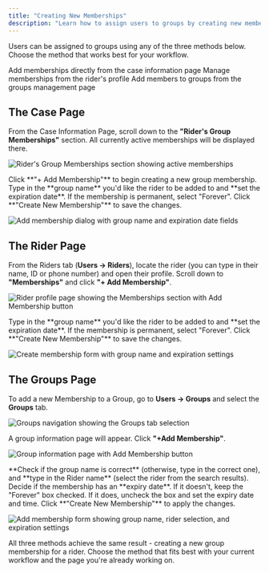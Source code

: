 ```yaml
---
title: "Creating New Memberships"
description: "Learn how to assign users to groups by creating new memberships through the Case Page, Rider Page, or Groups Page in Spare Eligibility."
---
```


Users can be assigned to groups using any of the three methods below. Choose the method that works best for your workflow.

<CardGroup cols={3}>
  <Card title="Case Page" icon="folder" href="#the-case-page">
    Add memberships directly from the case information page
  </Card>
  <Card title="Rider Page" icon="user" href="#the-rider-page">
    Manage memberships from the rider's profile
  </Card>
  <Card title="Groups Page" icon="users" href="#the-groups-page">
    Add members to groups from the groups management page
  </Card>
</CardGroup>

## The Case Page

From the Case Information Page, scroll down to the **"Rider's Group Memberships"** section. All currently active memberships will be displayed there.

![Rider's Group Memberships section showing active memberships](/images/spare-eligibility/managing-cases/rider-group-memberships-section.png)

<Steps>
  <Step title="Add New Membership">
    Click **"+ Add Membership"** to begin creating a new group membership.
  </Step>
  <Step title="Enter Group Details">
    Type in the **group name** you'd like the rider to be added to and **set the expiration date**. If the membership is permanent, select "Forever".
  </Step>
  <Step title="Save Changes">
    Click **"Create New Membership"** to save the changes.
  </Step>
</Steps>

![Add membership dialog with group name and expiration date fields](/images/spare-eligibility/managing-cases/add-membership-dialog-case-page.png)

## The Rider Page

From the Riders tab (**Users → Riders**), locate the rider (you can type in their name, ID or phone number) and open their profile. Scroll down to **"Memberships"** and click **"+ Add Membership"**.

![Rider profile page showing the Memberships section with Add Membership button](/images/spare-eligibility/managing-cases/rider-profile-memberships-section.png)

<Steps>
  <Step title="Enter Group Details">
    Type in the **group name** you'd like the rider to be added to and **set the expiration date**. If the membership is permanent, select "Forever".
  </Step>
  <Step title="Save Changes">
    Click **"Create New Membership"** to save the changes.
  </Step>
</Steps>

![Create membership form with group name and expiration settings](/images/spare-eligibility/managing-cases/add-membership-dialog-rider-page.png)

## The Groups Page

To add a new Membership to a Group, go to **Users → Groups** and select the **Groups** tab.

![Groups navigation showing the Groups tab selection](/images/spare-eligibility/managing-cases/groups-navigation-tab.png)

A group information page will appear. Click **"+Add Membership"**.

![Group information page with Add Membership button](/images/spare-eligibility/managing-cases/group-info-add-membership.png)

<Steps>
  <Step title="Verify Group Information">
    **Check if the group name is correct** (otherwise, type in the correct one), and **type in the Rider name** (select the rider from the search results).
  </Step>
  <Step title="Set Expiration">
    Decide if the membership has an **expiry date**. If it doesn't, keep the "Forever" box checked. If it does, uncheck the box and set the expiry date and time.
  </Step>
  <Step title="Create Membership">
    Click **"Create New Membership"** to apply the changes.
  </Step>
</Steps>

![Add membership form showing group name, rider selection, and expiration settings](/images/spare-eligibility/managing-cases/add-membership-form-groups-page.png)

<Tip>
  All three methods achieve the same result - creating a new group membership for a rider. Choose the method that fits best with your current workflow and the page you're already working on.
</Tip>
